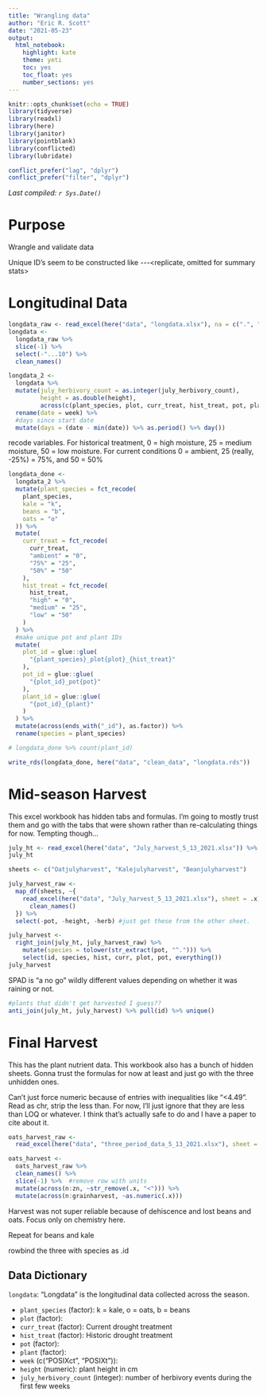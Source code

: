 ```yaml
---
title: "Wrangling data"
author: "Eric R. Scott"
date: "2021-05-23"
output: 
  html_notebook: 
    highlight: kate
    theme: yeti
    toc: yes
    toc_float: yes
    number_sections: yes
---
```


```r
knitr::opts_chunk$set(echo = TRUE)
library(tidyverse)
library(readxl)
library(here)
library(janitor)
library(pointblank)
library(conflicted)
library(lubridate)

conflict_prefer("lag", "dplyr")
conflict_prefer("filter", "dplyr")
```

*Last compiled: `r Sys.Date()`*

# Purpose

Wrangle and validate data

Unique ID's seem to be constructed like <plot>-<historic treatment>-<species><pot>-\<replicate, omitted for summary stats\>

# Longitudinal Data

```r
longdata_raw <- read_excel(here("data", "longdata.xlsx"), na = c(".", "*"))
longdata <- 
  longdata_raw %>%
  slice(-1) %>% 
  select(-"...10") %>% 
  clean_names()
```

```r
longdata_2 <-
  longdata %>%
  mutate(july_herbivory_count = as.integer(july_herbivory_count),
         height = as.double(height),
         across(c(plant_species, plot, curr_treat, hist_treat, pot, plant), as.factor)) %>% 
  rename(date = week) %>% 
  #days since start date
  mutate(days = (date - min(date)) %>% as.period() %>% day())
```

recode variables.  For historical treatment, 0 = high moisture, 25 = medium moisture, 50 = low moisture.  For current conditions 0 = ambient, 25 (really, -25%) = 75%, and 50 = 50%
```r
longdata_done <-
  longdata_2 %>% 
  mutate(plant_species = fct_recode(
    plant_species,
    kale = "k",
    beans = "b",
    oats = "o"
  )) %>%
  mutate(
    curr_treat = fct_recode(
      curr_treat,
      "ambient" = "0",
      "75%" = "25",
      "50%" = "50"
    ),
    hist_treat = fct_recode(
      hist_treat,
      "high" = "0",
      "medium" = "25",
      "low" = "50"
    )
  ) %>%
  #make unique pot and plant IDs
  mutate(
    plot_id = glue::glue(
      "{plant_species}_plot{plot}_{hist_treat}"
    ),
    pot_id = glue::glue(
      "{plot_id}_pot{pot}"
    ),
    plant_id = glue::glue(
      "{pot_id}_{plant}"
    )
  ) %>%
  mutate(across(ends_with("_id"), as.factor)) %>% 
  rename(species = plant_species)

# longdata_done %>% count(plant_id)
```


```r
write_rds(longdata_done, here("data", "clean_data", "longdata.rds"))
```


# Mid-season Harvest

This excel workbook has hidden tabs and formulas.
I'm going to mostly trust them and go with the tabs that were shown rather than re-calculating things for now.
Tempting though...

```r
july_ht <- read_excel(here("data", "July_harvest_5_13_2021.xlsx")) %>% clean_names()
july_ht
```

```r
sheets <- c("Oatjulyharvest", "Kalejulyharvest", "Beanjulyharvest")

july_harvest_raw <- 
  map_df(sheets, ~{
    read_excel(here("data", "July_harvest_5_13_2021.xlsx"), sheet = .x) %>% 
      clean_names()
  }) %>%
  select(-pot, -height, -herb) #just get these from the other sheet.

july_harvest <-
  right_join(july_ht, july_harvest_raw) %>% 
    mutate(species = tolower(str_extract(pot, "^."))) %>% 
    select(id, species, hist, curr, plot, pot, everything())
july_harvest
```
SPAD is "a no go"  wildly different values depending on whether it was raining or not.

```r
#plants that didn't get harvested I guess??
anti_join(july_ht, july_harvest) %>% pull(id) %>% unique()
```

# Final Harvest

This has the plant nutrient data.
This workbook also has a bunch of hidden sheets.
Gonna trust the formulas for now at least and just go with the three unhidden ones.

Can't just force numeric because of entries with inequalities like "\<4.49".
Read as chr, strip the less than.
For now, I'll just ignore that they are less than LOQ or whatever.
I think that's actually safe to do and I have a paper to cite about it.

```r
oats_harvest_raw <- 
  read_excel(here("data", "three_period_data_5_13_2021.xlsx"), sheet = "Oats(pot)")

oats_harvest <-
  oats_harvest_raw %>% 
  clean_names() %>% 
  slice(-1) %>%  #remove row with units
  mutate(across(n:zn, ~str_remove(.x, "<"))) %>% 
  mutate(across(n:grainharvest, ~as.numeric(.x)))
```
Harvest was not super reliable because of dehiscence and lost beans and oats. Focus only on chemistry here.



Repeat for beans and kale

rowbind the three with species as .id

## Data Dictionary

`longdata`: "Longdata" is the longitudinal data collected across the season.

-   `plant_species` (factor): k = kale, o = oats, b = beans
-   `plot` (factor):
-   `curr_treat` (factor): Current drought treatment
-   `hist_treat` (factor): Historic drought treatment
-   `pot` (factor):
-   `plant` (factor):
-   `week` (c("POSIXct", "POSIXt")):
-   `height` (numeric): plant height in cm
-   `july_herbivory_count` (integer): number of herbivory events during the first few weeks
